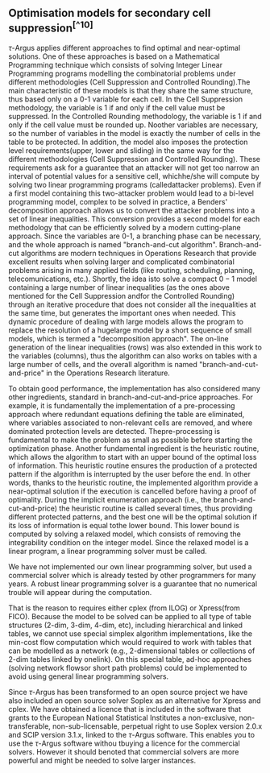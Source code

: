 ## Optimisation models for secondary cell suppression^[^10]^

$\tau$-Argus applies different approaches to find optimal and near-optimal solutions. One of these approaches is based on a Mathematical Programming technique which consists of solving Integer Linear Programming programs modelling the combinatorial problems under different methodologies (Cell Suppression and Controlled Rounding).The main characteristic of these models is that they share the same structure, thus based only on a $0$-$1$ variable for each cell. In the Cell Suppression methodology, the variable is $1$ if and only if the cell value must be suppressed. In the Controlled Rounding methodology, the variable is $1$ if and only if the cell value must be rounded up. Noother variables are necessary, so the number of variables in the model is exactly the number of cells in the table to be protected. In addition, the model also imposes the protection level requirements(upper, lower and sliding) in the same way for the different methodologies (Cell Suppression and Controlled Rounding). These requirements ask for a guarantee that an attacker will not get too narrow an interval of potential values for a sensitive cell, whichhe/she will compute by solving two linear programming programs (calledattacker problems). Even if a first model containing this two-attacker problem would lead to a bi-level programming model, complex to be solved in practice, a Benders\' decomposition approach allows us to convert the attacker problems into a set of linear inequalities. This conversion provides a second model for each methodology that can be efficiently solved by a modern cutting-plane approach. Since the variables are 0-1, a branching phase can be necessary, and the whole approach is named \"branch-and-cut algorithm\".
Branch-and-cut algorithms are modern techniques in Operations Research that provide excellent results when solving larger and complicated combinatorial problems arising in many applied fields (like routing, scheduling, planning, telecomunications, etc.). Shortly, the idea isto solve a compact $0-1$ model containing a large number of linear inequalities (as the ones above mentioned for the Cell Suppression andfor the Controlled Rounding) through an iterative procedure that does not consider all the inequalities at the same time, but generates the important ones when needed. This dynamic procedure of dealing with large models allows the program to replace the resolution of a hugelarge model by a short sequence of small models, which is termed a \"decomposition approach\". The on-line generation of the linear inequalities (rows) was also extended in this work to the variables (columns), thus the algorithm can also works on tables with a large number of cells, and the overall algorithm is named \"branch-and-cut-and-price\" in the Operations Research literature.

To obtain good performance, the implementation has also considered many other ingredients, standard in branch-and-cut-and-price approaches. For example, it is fundamentally the implementation of a pre-processing approach where redundant equations defining the table are eliminated, where variables associated to non-relevant cells are removed, and where dominated protection levels are detected. Thepre-processing is fundamental to make the problem as small as possible before starting the optimization phase. Another fundamental ingredient is the heuristic routine, which allows the algorithm to start with an upper bound of the optimal loss of information. This heuristic routine ensures the production of a protected pattern if the algorithm is interrupted by the user before the end. In other words, thanks to the heuristic routine, the implemented algorithm provide a near-optimal solution if the execution is cancelled before having a proof of optimality. During the implicit enumeration approach (i.e., the branch-and-cut-and-price) the heuristic routine is called several times, thus providing different protected patterns, and the best one will be the optimal solution if its loss of information is equal tothe lower bound. This lower bound is computed by solving a relaxed model, which consists of removing the integrability condition on the integer model. Since the relaxed model is a linear program, a linear programming solver must be called.

We have not implemented our own linear programming solver, but used a commercial solver which is already tested by other programmers for many years. A robust linear programming solver is a guarantee that no numerical trouble will appear during the computation.

That is the reason to requires either cplex (from ILOG) or Xpress(from FICO). Because the model to be solved can be applied to all type of table structures (2-dim, 3-dim, 4-dim, etc), including hierarchical and linked tables, we cannot use special simplex algorithm implementations, like the min-cost flow computation which would required to work with tables that can be modelled as a network (e.g., 2-dimensional tables or collections of 2-dim tables linked by onelink). On this special table, ad-hoc approaches (solving network flowsor short path problems) could be implemented to avoid using general linear programming solvers.

Since $\tau$-Argus has been transformed to an open source project we have also included an open source solver Soplex as an alternative for Xpress and cplex. We have obtained a licence that is included in the software that grants to the European National Statistical Institutes a non-exclusive, non-transferable, non-sub-licensable, perpetual right to use Soplex version 2.0.x and SCIP version 3.1.x, linked to the $\tau$-Argus software. This enables you to use the $\tau$-Argus software withou tbuying a licence for the commercial solvers. However it should benoted that commercial solvers are more powerful and might be needed to solve larger instances.

